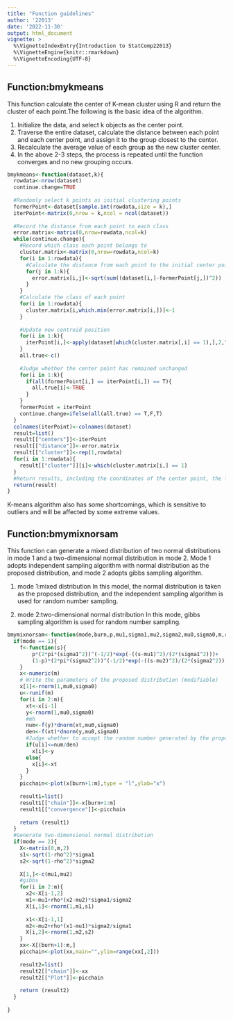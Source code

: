 ```yaml
---
title: "Function guidelines"
author: '22013'
date: '2022-11-30'
output: html_document
vignette: >
  %\VignetteIndexEntry{Introduction to StatComp22013}
  %\VignetteEngine{knitr::rmarkdown}
  %\VignetteEncoding{UTF-8}
---
```

## Function:bmykmeans

This function calculate the center of K-mean cluster using R and return the cluster of each point.The following is the basic idea of the algorithm.

1. Initialize the data, and select k objects as the center point.
2. Traverse the entire dataset, calculate the distance between each point and each center point, and assign it to the group closest to the center.
3. Recalculate the average value of each group as the new cluster center.
4. In the above 2-3 steps, the process is repeated until the function converges and no new grouping occurs.

```r
bmykmeans<-function(dataset,k){
  rowdata<-nrow(dataset)
  continue.change=TRUE
  
  #Randomly select k points as initial clustering points
  formerPoint<-dataset[sample.int(rowdata,size = k),]
  iterPoint<-matrix(0,nrow = k,ncol = ncol(dataset))
  
  #Record the distance from each point to each class
  error.matrix<-matrix(0,nrow=rowdata,ncol=k)
  while(continue.change){
    #Record which class each point belongs to
    cluster.matrix<-matrix(0,nrow=rowdata,ncol=k)
    for(i in 1:rowdata){
      #Calculate the distance from each point to the initial center points
      for(j in 1:k){
        error.matrix[i,j]<-sqrt(sum((dataset[i,]-formerPoint[j,])^2))
      }
    }
    #Calculate the class of each point
    for(i in 1:rowdata){
      cluster.matrix[i,which.min(error.matrix[i,])]<-1
    }
    
    #Update new centroid position
    for(i in 1:k){
      iterPoint[i,]<-apply(dataset[which(cluster.matrix[,i] == 1),],2,"mean")
    }
    all.true<-c()
    
    #Judge whether the center point has remained unchanged
    for(i in 1:k){
      if(all(formerPoint[i,] == iterPoint[i,]) == T){
        all.true[i]<-TRUE
      }
    }
    formerPoint = iterPoint
    continue.change=ifelse(all(all.true) == T,F,T)
  }
  colnames(iterPoint)<-colnames(dataset)
  result=list()
  result[["centers"]]<-iterPoint
  result[["distance"]]<-error.matrix
  result[["cluster"]]<-rep(1,rowdata)
  for(i in 1:rowdata){
    result[["cluster"]][i]<-which(cluster.matrix[i,] == 1)
  }
  #Return results, including the coordinates of the center point, the location of each point from each center point, and the cluster name of each data point
  return(result)
}
```

K-means algorithm also has some shortcomings, which is sensitive to outliers and will be affected by some extreme values.

## Function:bmymixnorsam

This function can generate a mixed distribution of two normal distributions in mode 1 and a two-dimensional normal distribution in mode 2. Mode 1 adopts independent sampling algorithm with normal distribution as the  proposed distribution, and mode 2 adopts gibbs sampling algorithm.

1. mode 1:mixed distribution
In this model, the normal distribution is taken as the proposed distribution, and the independent sampling algorithm is used for random number sampling.

2. mode 2:two-dimensional normal distribution
In this mode, gibbs sampling algorithm is used for random number sampling.

```r
bmymixnorsam<-function(mode,burn,p,mu1,sigma1,mu2,sigma2,mu0,sigma0,m,rho){
  if(mode == 1){
    f<-function(s){
        p*(2*pi*(sigma1^2))^(-1/2)*exp(-((s-mu1)^2)/(2*(sigma1^2)))+
        (1-p)*(2*pi*(sigma2^2))^(-1/2)*exp(-((s-mu2)^2)/(2*(sigma2^2)))
    }
    x<-numeric(m)
    # Write the parameters of the proposed distribution (modifiable)
    x[1]<-rnorm(1,mu0,sigma0)
    u<-runif(m)
    for(i in 2:m){
      xt<-x[i-1] 
      y<-rnorm(1,mu0,sigma0) 
      #mh
      num<-f(y)*dnorm(xt,mu0,sigma0) 
      den<-f(xt)*dnorm(y,mu0,sigma0) 
      #Judge whether to accept the random number generated by the proposed distribution
      if(u[i]<=num/den) 
        x[i]<-y 
      else{
        x[i]<-xt 
      }
    }
    picchain<-plot(x[burn+1:m],type = "l",ylab="x")
    
    result1=list()
    result1[["chain"]]<-x[burn+1:m]
    result1[["convergence"]]<-picchain
    
    return (result1)
  }
  #Generate two-dimensional normal distribution
  if(mode == 2){
    X<-matrix(0,m,2)
    s1<-sqrt(1-rho^2)*sigma1
    s2<-sqrt(1-rho^2)*sigma2
    
    X[1,]<-c(mu1,mu2)
    #gibbs
    for(i in 2:m){
      x2<-X[i-1,2]
      m1<-mu1+rho*(x2-mu2)*sigma1/sigma2
      X[i,1]<-rnorm(1,m1,s1)
      
      x1<-X[i-1,1]
      m2<-mu2+rho*(x1-mu1)*sigma2/sigma1
      X[i,2]<-rnorm(1,m2,s2)
    }
    xx<-X[(burn+1):m,]
    picchain<-plot(xx,main="",ylim=range(xx[,2]))
    
    result2=list()
    result2[["chain"]]<-xx
    result2[["Plot"]]<-picchain
    
    return (result2)
  }
  
}
```

